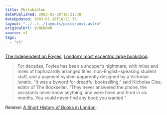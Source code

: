 ```yaml
---
title: Philobiblon
datePublished: 2003-01-28T16:21:38
dateUpdated: 2003-01-28T16:21:38
layout: "../../../layouts/posts/post.astro"
originalUrl: $UNKNOWN
source: v1
tags:
  - "v1"
---
```


[The Independent on Foyles][1], [London&#8217;s most eccentric large bookshop][2].

> For decades, Foyles has been a shopper&#8217;s nightmare, with miles and miles of haphazardly arranged titles, non-English-speaking student staff, and a payment system apparently designed by a Victorian lunatic. &#8220;It was a byword for dreadful bookselling,&#8221; said Nicholas Clee, editor of The Bookseller. &#8220;They never answered the phone, the assistants never knew anything, and were hired and fired in six months. You could never find any book you wanted.&#8221;

Related: [A Short History of Books in London][3].

[1]: http://www.independent.co.uk/story.jsp?story=371917 "Independent: Still driving customers up the wall after 100 years: Foyles, the bookshop that time forgot"
[2]: http://www.foyles.co.uk/ "Foyles (W&G Foyle Ltd)"
[3]: http://www.skoob.com/webzine/londbook.htm "Skoob Russell Square: A Short History of Books in London (Reproduced from London: An Encyclopaedia edited by William Kent)"
